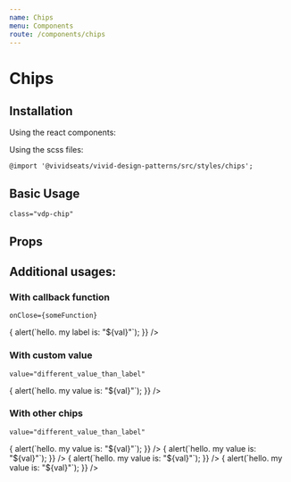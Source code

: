 ```yaml
---
name: Chips
menu: Components
route: /components/chips
---
```



# Chips

## Installation

Using the react components:


Using the scss files:

    @import '@vividseats/vivid-design-patterns/src/styles/chips';

## Basic Usage

`class="vdp-chip"`

<Playground>
    <Chip label="I am a chip" />
</Playground>

## Props

<Props of={Chip} />

## Additional usages:

### With callback function

`onClose={someFunction}`

<Playground>
    <Chip
        label="I have a custom callback"
        onClose={val => {
            alert(`hello. my label is: "${val}"`);
        }}
    />
</Playground>

### With custom value

`value="different_value_than_label"`

<Playground>
    <Chip
        label="I have a custom value"
        value="different_value_than_label"
        onClose={val => {
            alert(`hello. my value is: "${val}"`);
        }}
    />
</Playground>

### With other chips

`value="different_value_than_label"`

<Playground>
    <Chip
        label="I am label one"
        value="value_1"
        onClose={val => {
            alert(`hello. my value is: "${val}"`);
        }}
    />
    <Chip
        label="I am label two"
        value="value_2"
        onClose={val => {
            alert(`hello. my value is: "${val}"`);
        }}
    />
    <Chip
        label="I am label three"
        value="value_3"
        onClose={val => {
            alert(`hello. my value is: "${val}"`);
        }}
    />
    <Chip
        label="I am label four"
        value="value_4"
        onClose={val => {
            alert(`hello. my value is: "${val}"`);
        }}
    />
</Playground>
